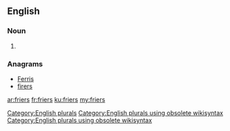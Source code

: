 ==English==

===Noun===
{{head|en}}

# {{plural of|frier}}

===Anagrams===
* [[Ferris#English|Ferris]]
* [[firers#English|firers]]

[[Category:English plurals]][[Category:English plurals using obsolete wikisyntax]][[Category:English plurals using obsolete wikisyntax]]

[[ar:friers]]
[[fr:friers]]
[[ku:friers]]
[[my:friers]]